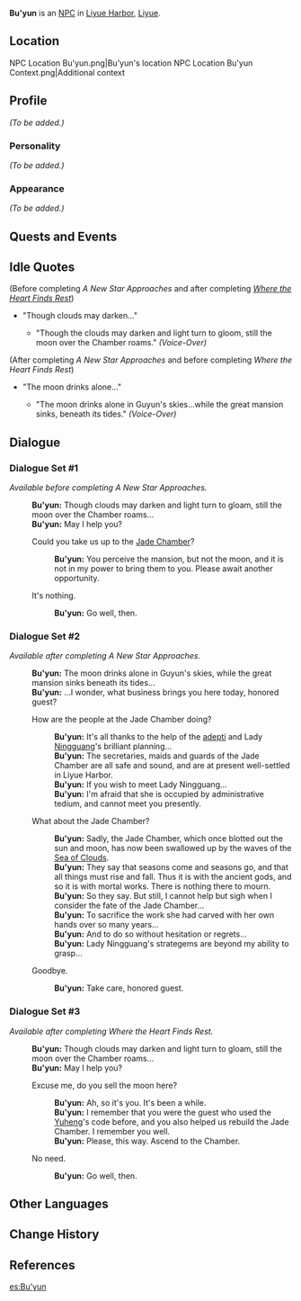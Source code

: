 {{Meta
<!-- REMOVE ANY LINE BELOW WHICH DOES NOT APPLY     -->
<!-- REMOVE THIS TEMPLATE AFTER ADDING MISSING INFO -->
|missing_NPC_profile  = yes
}}
{{Character Infobox
|type             = NPC
|image            = NPC Bu'yun.png
|region           = Liyue
|title            = Guide, Jade Chamber
|affiliation      = Jade Chamber
|voiceEN          = [https://www.phillipreich.com/ Phillip Reich]<ref>Twitter: [https://twitter.com/PhillMReich/status/1342928294124036098 EN VA Self Announcement]</ref>
}}
'''Bu'yun''' {{Lang|zh=步云|zh_rm=Bùyún}} is an [[NPC]] in [[Liyue Harbor]], [[Liyue]].

==Location==
<gallery hideaddbutton="true" captionalign="center">
NPC Location Bu'yun.png|Bu'yun's location
NPC Location Bu'yun Context.png|Additional context
</gallery>

==Profile==
''(To be added.)''

===Personality===
''(To be added.)''

===Appearance===
''(To be added.)''

==Quests and Events==
{{Quest Appearances}}

==Idle Quotes==
(Before completing ''A New Star Approaches'' and after completing ''[[Where the Heart Finds Rest]]'')
*"Though clouds may darken..."
**{{A|VO Bu'yun 01.ogg}} "Though the clouds may darken and light turn to gloom, still the moon over the Chamber roams." ''(Voice-Over)''
(After completing ''A New Star Approaches'' and before completing ''Where the Heart Finds Rest'')
*"The moon drinks alone..."
**{{A|VO Bu'yun 02.ogg}} "The moon drinks alone in Guyun's skies...while the great mansion sinks, beneath its tides." ''(Voice-Over)''

==Dialogue==
===Dialogue Set #1===
''Available before completing A New Star Approaches.''
{{Dialogue start}}
:'''Bu'yun:''' Though clouds may darken and light turn to gloam, still the moon over the Chamber roams...
:'''Bu'yun:''' May I help you?
:{{DIcon}} Could you take us up to the [[Jade Chamber]]?
::'''Bu'yun:''' You perceive the mansion, but not the moon, and it is not in my power to bring them to you. Please await another opportunity.
:{{DIcon}} It's nothing.
::'''Bu'yun:''' Go well, then.
{{Dialogue end}}

===Dialogue Set #2===
''Available after completing A New Star Approaches.''
{{Dialogue start}}
:'''Bu'yun:''' The moon drinks alone in Guyun's skies, while the great mansion sinks beneath its tides...
:'''Bu'yun:''' ...I wonder, what business brings you here today, honored guest?
:{{DIcon}} How are the people at the Jade Chamber doing?
::'''Bu'yun:''' It's all thanks to the help of the [[adepti]] and Lady [[Ningguang]]'s brilliant planning...
::'''Bu'yun:''' The secretaries, maids and guards of the Jade Chamber are all safe and sound, and are at present well-settled in Liyue Harbor.
::'''Bu'yun:''' If you wish to meet Lady Ningguang...
::'''Bu'yun:''' I'm afraid that she is occupied by administrative tedium, and cannot meet you presently.
:{{DIcon}} What about the Jade Chamber?
::'''Bu'yun:''' Sadly, the Jade Chamber, which once blotted out the sun and moon, has now been swallowed up by the waves of the [[Sea of Clouds]].
::'''Bu'yun:''' They say that seasons come and seasons go, and that all things must rise and fall. Thus it is with the ancient gods, and so it is with mortal works. There is nothing there to mourn.
::'''Bu'yun:''' So they say. But still, I cannot help but sigh when I consider the fate of the Jade Chamber...
::'''Bu'yun:''' To sacrifice the work she had carved with her own hands over so many years...
::'''Bu'yun:''' And to do so without hesitation or regrets...
::'''Bu'yun:''' Lady Ningguang's strategems are beyond my ability to grasp...
:{{DIcon}} Goodbye.
::'''Bu'yun:''' Take care, honored guest.
{{Dialogue end}}

===Dialogue Set #3===
''Available after completing Where the Heart Finds Rest.''
{{Dialogue start}}
:'''Bu'yun:''' Though clouds may darken and light turn to gloam, still the moon over the Chamber roams...
:'''Bu'yun:''' May I help you?
:{{DIcon}} Excuse me, do you sell the moon here?
::'''Bu'yun:''' Ah, so it's you. It's been a while.
::'''Bu'yun:''' I remember that you were the guest who used the [[Keqing|Yuheng]]'s code before, and you also helped us rebuild the Jade Chamber. I remember you well.
::'''Bu'yun:''' Please, this way. Ascend to the Chamber.
:{{DIcon}} No need.
::'''Bu'yun:''' Go well, then.
{{Dialogue end}}

==Other Languages==
{{Other Languages|default_hidden = 1
|en      = Bu'yun
|zhs     = 步云
|zhs_rm  = Bùyún
|zht     = 步雲
|zht_rm  = Bùyún
|ja      = 歩雲
|ja_rm   = Ho'un{{Assumed}}
|ko      = 보운
|ko_rm   = Bo'un
|es      = Buyun
|fr      = Buyun
|ru      = Бу Юнь
|th      = Bu'yun
|vi      = Bu'yun
|de      = Buyun
|id      = Buyun
|pt      = Buyun
}}

==Change History==
{{Change History|1.0}}

==References==
{{Reflist}}

[[es:Bu'yun]]